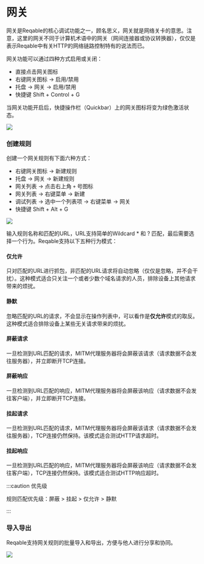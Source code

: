 # 网关


网关是Reqable的核心调试功能之一，顾名思义，网关就是网络关卡的意思。注意，这里的网关不同于计算机术语中的网关（网间连接器或协议转换器），仅仅是表示Reqable中有关HTTP的网络链路控制特有的说法而已。

网关功能可以通过四种方式启用或关闭：
- 直接点击网关图标
- 右键网关图标 -> 启用/禁用
- 托盘 -> 网关 -> 启用/禁用
- 快捷键 <Shortcut>Shift + Control + G</Shortcut>

当网关功能开启后，快捷操作栏（Quickbar）上的网关图标将变为绿色激活状态。

![](arts/gateway_01.png)

### 创建规则

创建一个网关规则有下面六种方式：
- 右键网关图标 -> 新建规则
- 托盘 -> 网关 -> 新建规则
- 网关列表 -> 点击右上角 `+` 号图标
- 网关列表 -> 右键菜单 -> 新建
- 调试列表 -> 选中一个列表项 -> 右键菜单 -> 网关
- 快捷键 <Shortcut>Shift + Alt + G</Shortcut>

![](arts/gateway_02.png)

输入规则名称和匹配的URL，URL支持简单的Wildcard * 和 ? 匹配，最后需要选择一个行为。Reqable支持以下五种行为模式：

#### 仅允许

只对匹配的URL进行抓包，非匹配的URL请求将自动忽略（仅仅是忽略，并不会干扰）。这种模式适合只关注一个或者少数个域名请求的人员，排除设备上其他请求带来的烦扰。

#### 静默

忽略匹配的URL的请求，不会显示在操作列表中，可以看作是**仅允许**模式的取反。这种模式适合排除设备上某些无关请求带来的烦扰。

#### 屏蔽请求

一旦检测到URL匹配的请求，MITM代理服务器将会屏蔽该请求（请求数据不会发往服务器），并立即断开TCP连接。

#### 屏蔽响应

一旦检测到URL匹配的响应，MITM代理服务器将会屏蔽该响应（请求数据不会发往客户端），并立即断开TCP连接。

#### 挂起请求

一旦检测到URL匹配的请求，MITM代理服务器将会屏蔽该请求（请求数据不会发往服务器），TCP连接仍然保持。该模式适合测试HTTP请求超时。

#### 挂起响应

一旦检测到URL匹配的响应，MITM代理服务器将会屏蔽该响应（请求数据不会发往客户端），TCP连接仍然保持。该模式适合测试HTTP响应超时。

:::caution 优先级

规则匹配优先级：屏蔽 > 挂起 > 仅允许 > 静默

:::

### 导入导出

Reqable支持网关规则的批量导入和导出，方便与他人进行分享和协同。

![](arts/gateway_03.png)